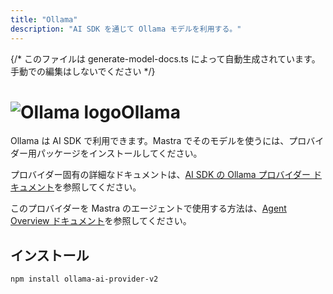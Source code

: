 ```yaml
---
title: "Ollama"
description: "AI SDK を通じて Ollama モデルを利用する。"
---
```


{/* このファイルは generate-model-docs.ts によって自動生成されています。手動での編集はしないでください */}


# <img src="https://models.dev/logos/ollama.svg" alt="Ollama logo" className="inline w-8 h-8 mr-2 align-middle dark:invert dark:brightness-0 dark:contrast-200" />Ollama

Ollama は AI SDK で利用できます。Mastra でそのモデルを使うには、プロバイダー用パッケージをインストールしてください。

プロバイダー固有の詳細なドキュメントは、[AI SDK の Ollama プロバイダー ドキュメント](https://ai-sdk.dev/providers/community-providers/ollama)を参照してください。

このプロバイダーを Mastra のエージェントで使用する方法は、[Agent Overview ドキュメント](/en/docs/agents/overview)を参照してください。

## インストール

```bash npm2yarn copy
npm install ollama-ai-provider-v2
```
